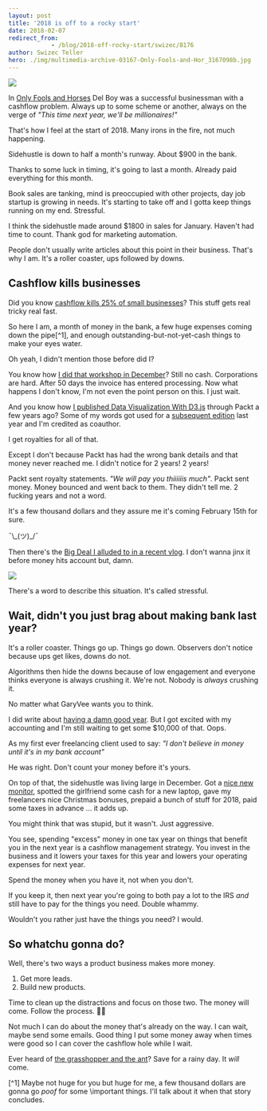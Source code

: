 ```yaml
---
layout: post
title: '2018 is off to a rocky start'
date: 2018-02-07
redirect_from: 
            - /blog/2018-off-rocky-start/swizec/8176
author: Swizec Teller
hero: ./img/multimedia-archive-03167-Only-Fools-and-Hor_3167098b.jpg
---
```

![](./img/multimedia-archive-03167-Only-Fools-and-Hor_3167098b.jpg)



In [Only Fools and Horses](https://en.wikipedia.org/wiki/Only_Fools_and_Horses) Del Boy was a successful businessman with a cashflow problem. Always up to some scheme or another, always on the verge of _"This time next year, we'll be millionaires!"_



That's how I feel at the start of 2018. Many irons in the fire, not much happening.



Sidehustle is down to half a month's runway. About $900 in the bank.



Thanks to some luck in timing, it's going to last a month. Already paid everything for this month.



Book sales are tanking, mind is preoccupied with other projects, day job startup is growing in needs. It's starting to take off and I gotta keep things running on my end. Stressful.



I think the sidehustle made around $1800 in sales for January. Haven't had time to count. Thank god for marketing automation.



People don't usually write articles about this point in their business. That's why I am. It's a roller coaster, ups followed by downs.



## Cashflow kills businesses



Did you know [cashflow kills 25% of small businesses](http://time.com/money/3888448/cash-flow-small-business-startups/)? This stuff gets real tricky real fast.



So here I am, a month of money in the bank, a few huge expenses coming down the pipe\[^1], and enough outstanding-but-not-yet-cash things to make your eyes water.



Oh yeah, I didn't mention those before did I?



You know how [I did that workshop in December](https://swizec.com/blog/teaching-backend-devs-react-redux-stubhub-boston/swizec/7952)? Still no cash. Corporations are hard. After 50 days the invoice has entered processing. Now what happens I don't know, I'm not even the point person on this. I just wait.



And you know how [I published Data Visualization With D3.js](https://www.packtpub.com/web-development/data-visualization-d3js) through Packt a few years ago? Some of my words got used for a [subsequent edition](https://www.packtpub.com/web-development/d3js-4x-data-visualization-third-edition) last year and I'm credited as coauthor.



I get royalties for all of that.



Except I don't because Packt has had the wrong bank details and that money never reached me. I didn't notice for 2 years! 2 years!



Packt sent royalty statements. _"We will pay you thiiiiiis much"_. Packt sent money. Money bounced and went back to them. They didn't tell me. 2 fucking years and not a word.



It's a few thousand dollars and they assure me it's coming February 15th for sure.



¯\\\_(ツ)\_/¯



Then there's the [Big Deal I alluded to in a recent vlog](https://www.youtube.com/watch?v=k5wayr6tYzY&t=1s). I don't wanna jinx it before money hits account but, damn.



![](https://memegenerator.net/img/instances/500x/62709854/damn-girl-you-thicker-than-a-bowl-of-oatmeal.jpg)



There's a word to describe this situation. It's called stressful.



## Wait, didn't you just brag about making bank last year?



It's a roller coaster. Things go up. Things go down. Observers don't notice because ups get likes, downs do not.



Algorithms then hide the downs because of low engagement and everyone thinks everyone is always crushing it. We're not. Nobody is _always_ crushing it.



No matter what GaryVee wants you to think.



I did write about [having a damn good year](https://swizec.com/blog/how-i-sidehustled-72167-last-year-and-what-i-wanna-do-next/swizec/8016). But I got excited with my accounting and I'm still waiting to get some $10,000 of that. Oops.



As my first ever freelancing client used to say: _"I don't believe in money until it's in my bank account"_



He was right. Don't count your money before it's yours.



On top of that, the sidehustle was living large in December. Got a [nice new monitor](https://swizec.com/blog/new-5k-monitor-lg-ultrafine-5k/swizec/7955), spotted the girlfriend some cash for a new laptop, gave my freelancers nice Christmas bonuses, prepaid a bunch of stuff for 2018, paid some taxes in advance ... it adds up.



You might think that was stupid, but it wasn't. Just aggressive.



You see, spending "excess" money in one tax year on things that benefit you in the next year is a cashflow management strategy. You invest in the business and it lowers your taxes for this year and lowers your operating expenses for next year.



Spend the money when you have it, not when you don't.



If you keep it, then next year you're going to both pay a lot to the IRS _and_ still have to pay for the things you need. Double whammy.



Wouldn't you rather just have the things you need? I would.



## So whatchu gonna do?



Well, there's two ways a product business makes more money.



1. Get more leads.
2. Build new products.



Time to clean up the distractions and focus on those two. The money will come. Follow the process. 🙏🏻



Not much I can do about the money that's already on the way. I can wait, maybe send some emails. Good thing I put some money away when times were good so I can cover the cashflow hole while I wait.



Ever heard of [the grasshopper and the ant](https://en.wikipedia.org/wiki/The_Ant_and_the_Grasshopper)? Save for a rainy day. It _will_ come.



\[^1] Maybe not huge for you but huge for me, a few thousand dollars are gonna go _poof_ for some \\important things. I'll talk about it when that story concludes.